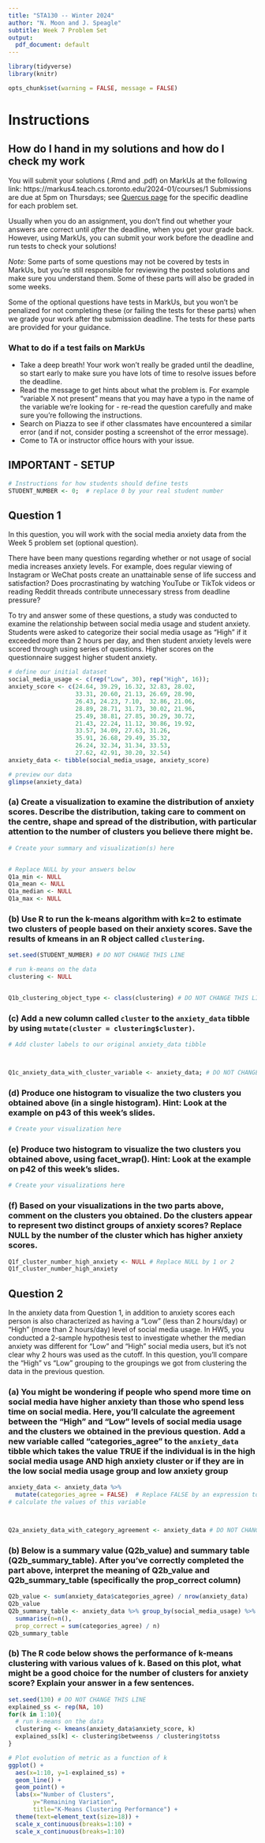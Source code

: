 ```yaml
---
title: "STA130 -- Winter 2024"
author: "N. Moon and J. Speagle"
subtitle: Week 7 Problem Set
output:
  pdf_document: default
---
```


```r
library(tidyverse)
library(knitr)

opts_chunk$set(warning = FALSE, message = FALSE)
```

# Instructions

## How do I hand in my solutions and how do I check my work

You will submit your solutions (.Rmd and .pdf) on MarkUs at the following link: https://markus4.teach.cs.toronto.edu/2024-01/courses/1
Submissions are due at 5pm on Thursdays; see [Quercus page](https://q.utoronto.ca/courses/341136/pages/course-schedule-and-materials) for the specific deadline for each problem set.

Usually when you do an assignment, you don't find out whether your answers are correct until *after* the deadline, when you get your grade back.
However, using MarkUs, you can submit your work before the deadline and run tests to check your solutions!  

*Note:* Some parts of some questions may not be covered by tests in MarkUs, but you're still responsible for reviewing the posted solutions and make sure you understand them. Some of these parts will also be graded in some weeks.

Some of the optional questions have tests in MarkUs, but you won't be penalized for not completing these (or failing the tests for these parts) when we grade your work after the submission deadline. The tests for these parts are provided for your guidance.

### What to do if a test fails on MarkUs

- Take a deep breath!  Your work won't really be graded until the deadline, so start early to make sure you have lots of time to resolve issues before the deadline.
- Read the message to get hints about what the problem is. For example "variable X not present" means that you may have a typo in the name of the variable we're looking for - re-read the question carefully and make sure you're following the instructions.
- Search on Piazza to see if other classmates have encountered a similar error (and if not, consider posting a screenshot of the error message).
- Come to TA or instructor office hours with your issue.


## IMPORTANT - SETUP
```r
# Instructions for how students should define tests
STUDENT_NUMBER <- 0;  # replace 0 by your real student number
```



\newpage 

## Question 1

In this question, you will work with the social media anxiety data from the Week 5 problem set (optional question).

There have been many questions regarding whether or not usage of social media increases anxiety levels. For example, does regular viewing of Instagram or WeChat posts create an unattainable sense of life success and satisfaction? Does procrastinating by watching YouTube or TikTok videos or reading Reddit threads contribute unnecessary stress from deadline pressure?

To try and answer some of these questions, a study was conducted to examine the relationship between social media usage and student anxiety. Students were asked to categorize their social media usage as "High" if it exceeded more than 2 hours per day, and then student anxiety levels were scored through using series of questions. Higher scores on the questionnaire suggest higher student anxiety.

```r
# define our initial dataset
social_media_usage <- c(rep("Low", 30), rep("High", 16));
anxiety_score <- c(24.64, 39.29, 16.32, 32.83, 28.02, 
                   33.31, 20.60, 21.13, 26.69, 28.90,
                   26.43, 24.23, 7.10,  32.86, 21.06,
                   28.89, 28.71, 31.73, 30.02, 21.96,
                   25.49, 38.81, 27.85, 30.29, 30.72,
                   21.43, 22.24, 11.12, 30.86, 19.92,
                   33.57, 34.09, 27.63, 31.26,
                   35.91, 26.68, 29.49, 35.32,
                   26.24, 32.34, 31.34, 33.53,
                   27.62, 42.91, 30.20, 32.54)
anxiety_data <- tibble(social_media_usage, anxiety_score)

# preview our data
glimpse(anxiety_data)
```

### (a) Create a visualization to examine the distribution of anxiety scores. Describe the distribution, taking care to comment on the centre, shape and spread of the distribution, with particular attention to the number of clusters you believe there might be.

```r
# Create your summary and visualization(s) here


# Replace NULL by your answers below
Q1a_min <- NULL
Q1a_mean <- NULL
Q1a_median <- NULL
Q1a_max <- NULL
```



### (b) Use R to run the k-means algorithm with k=2 to estimate two clusters of people based on their anxiety scores. Save the results of kmeans in an R object called `clustering`.

```r
set.seed(STUDENT_NUMBER) # DO NOT CHANGE THIS LINE

# run k-means on the data
clustering <- NULL


Q1b_clustering_object_type <- class(clustering) # DO NOT CHANGE THIS LINE
```


### (c) Add a new column called `cluster` to the `anxiety_data` tibble by using `mutate(cluster = clustering$cluster)`.

```r
# Add cluster labels to our original anxiety_data tibble



Q1c_anxiety_data_with_cluster_variable <- anxiety_data; # DO NOT CHANGE THIS LINE OF CODE
```

### (d) Produce one histogram to visualize the two clusters you obtained above (in a single histogram). Hint: Look at the example on p43 of this week's slides.

```r
# Create your visualization here
```

### (e) Produce two histogram to visualize the two clusters you obtained above, using facet_wrap(). Hint: Look at the example on p42 of this week's slides.

```r
# Create your visualizations here
```

### (f) Based on your visualizations in the two parts above, comment on the clusters you obtained.  Do the clusters appear to represent two distinct groups of anxiety scores? Replace NULL by the number of the cluster which has higher anxiety scores.



```r
Q1f_cluster_number_high_anxiety <- NULL # Replace NULL by 1 or 2
Q1f_cluster_number_high_anxiety
```


\newpage

## Question 2

In the anxiety data from Question 1, in addition to anxiety scores each person is also characterized as having a
"Low" (less than 2 hours/day) or "High" (more than 2 hours/day) level of social media usage. In HW5, you conducted
a 2-sample hypothesis test to investigate whether the median anxiety was different for "Low" and "High" social media users, but it's 
not clear why 2 hours was used as the cutoff.  In this question, you'll compare the "High" vs "Low" grouping to the 
groupings we got from clustering the data in the previous question.

### (a) You might be wondering if people who spend more time on social media have higher anxiety than those who spend less time on social media.  Here, you'll calculate the agreement between the "High" and "Low" levels of social media usage and the clusters we obtained in the previous question. Add a new variable called "categories_agree" to the `anxiety_data` tibble which takes the value TRUE if the individual is in the high social media usage AND high anxiety cluster or if they are in the low social media usage group and low anxiety group

```r
anxiety_data <- anxiety_data %>% 
  mutate(categories_agree = FALSE)  # Replace FALSE by an expression to correctly
# calculate the values of this variable



Q2a_anxiety_data_with_category_agreement <- anxiety_data # DO NOT CHANGE THIS LINE
```

### (b) Below is a summary value (Q2b_value) and summary table (Q2b_summary_table). After you've correctly completed the part above, interpret the meaning of Q2b_value and Q2b_summary_table (specifically the prop_correct column)

```r
Q2b_value <- sum(anxiety_data$categories_agree) / nrow(anxiety_data)
Q2b_value
Q2b_summary_table <- anxiety_data %>% group_by(social_media_usage) %>%
  summarise(n=n(),
  prop_correct = sum(categories_agree) / n)
Q2b_summary_table
```





### (b) The R code below shows the performance of k-means clustering with various values of k. Based on this plot, what might be a good choice for the number of clusters for anxiety score? Explain your answer in a few sentences.

```r
set.seed(130) # DO NOT CHANGE THIS LINE
explained_ss <- rep(NA, 10)
for(k in 1:10){
  # run k-means on the data
  clustering <- kmeans(anxiety_data$anxiety_score, k)
  explained_ss[k] <- clustering$betweenss / clustering$totss
}

# Plot evolution of metric as a function of k
ggplot() + 
  aes(x=1:10, y=1-explained_ss) +
  geom_line() + 
  geom_point() +
  labs(x="Number of Clusters", 
       y="Remaining Variation",
       title="K-Means Clustering Performance") +
  theme(text=element_text(size=18)) +
  scale_x_continuous(breaks=1:10) +
  scale_x_continuous(breaks=1:10)
```



